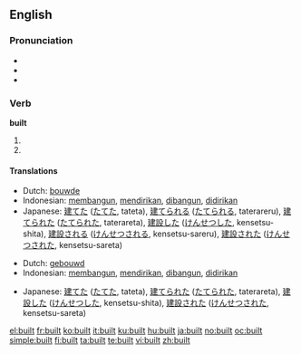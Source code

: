 ==English==

{{rank|meeting|corner|spite|900|built|lower|lead|wouldn't}}

===Pronunciation===
* {{IPA|/'bɪlt/}}
* {{audio|en-us-built.ogg|Audio (US)}}
* {{rhymes|ɪlt}}

===Verb===
'''built'''

# {{simple past of|[[build]]}}
# {{past participle of|[[build]]}}

====Translations====
{{trans-top|simple past of build}}
* Dutch: [[bouwde]]
* Indonesian: [[bangun|membangun]], [[diri|mendirikan]], [[bangun|dibangun]], [[diri|didirikan]]
* Japanese: [[建てた]] ([[たてた]], tateta), [[建てられる]] ([[たてられる]], taterareru), [[建てられた]] ([[たてられた]], taterareta), [[建設]]した ([[けんせつ]]した, kensetsu-shita), [[建設]]される ([[けんせつ]]される, kensetsu-sareru), [[建設]]された ([[けんせつ]]された, kensetsu-sareta)
{{trans-mid}}
{{trans-bottom}}

{{trans-top|past participle of build}}
* Dutch: [[gebouwd]]
* Indonesian: [[bangun|membangun]], [[diri|mendirikan]], [[bangun|dibangun]], [[diri|didirikan]]
{{trans-mid}}
* Japanese: [[建てた]] ([[たてた]], tateta), [[建てられた]] ([[たてられた]], taterareta), [[建設]]した ([[けんせつ]]した, kensetsu-shita), [[建設]]された ([[けんせつ]]された, kensetsu-sareta)
{{trans-bottom}}

[[el:built]]
[[fr:built]]
[[ko:built]]
[[it:built]]
[[ku:built]]
[[hu:built]]
[[ja:built]]
[[no:built]]
[[oc:built]]
[[simple:built]]
[[fi:built]]
[[ta:built]]
[[te:built]]
[[vi:built]]
[[zh:built]]